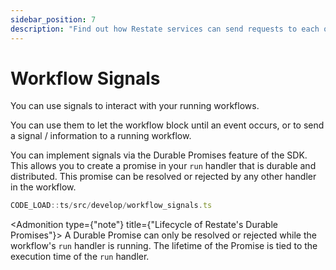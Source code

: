 ```yaml
---
sidebar_position: 7
description: "Find out how Restate services can send requests to each other."
---
```



# Workflow Signals

You can use signals to interact with your running workflows.

You can use them to let the workflow block until an event occurs, or to send a signal / information to a running workflow.

You can implement signals via the Durable Promises feature of the SDK.
This allows you to create a promise in your `run` handler that is durable and distributed.
This promise can be resolved or rejected by any other handler in the workflow.

```ts
CODE_LOAD::ts/src/develop/workflow_signals.ts
```

<Admonition type={"note"} title={"Lifecycle of Restate's Durable Promises"}>
A Durable Promise can only be resolved or rejected while the workflow's `run` handler is running.
The lifetime of the Promise is tied to the execution time of the `run` handler.
</Admonition>

